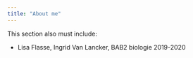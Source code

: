 ```yaml
---
title: "About me"
---
```



This section also must include: 

- Lisa Flasse, Ingrid Van Lancker, BAB2 biologie 2019-2020
